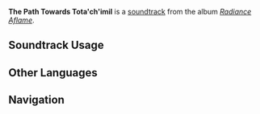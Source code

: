 {{Stub}}
{{Soundtrack Infobox
|image          = Radiance Aflame.png
|album          = Radiance Aflame
|disc           = 1
|number         = 18
|featured       = 
|featured2      = 
|featured3      = 
|featured_disc  = 
|featured_disc2 = 
|featured_disc3 = 
|youtube_id     = 
|spotify_id     = 7xeQkTZxQlLHGzWCrsPzMy
|previous       = Ri Yokobal kech ri Ajaw Ch'ulel
|next           = Kukulkan's Deceit
}}
'''The Path Towards Tota'ch'imil''' is a [[soundtrack]] from the album ''[[Radiance Aflame]]''.

==Soundtrack Usage==
{{Soundtrack Usage
|location          = Heart of the Sacred Mountain//before completing [[Chronicler of the Crumbling City]]
|quest             = 
|domain            = 
|eventgameplay     = 
|special_displayed = 
|special           = 
|teapot            = 
|mediaoriginal     =
}}
<!--
==Other Arrangements==
{{Files by Category Gallery|Media Using an Unreleased Arrangement of {{subst:#titleparts:{{subst:PAGENAME}}}} Soundtrack}}
-->
<!--
==Production Credits==
{| class="wikitable"
! Position
! Staff<ref>NetEase Cloud Music: [https://music.163.com/#/song?id=NUMBER TITLE {{zh|}}]</ref>
|-
!
| ({{zh|}})
|}
|}
-->
<!--
==Gallery==
<gallery>
</gallery>
-->

==Other Languages==
{{Other Languages
|en       = The Path Towards Tota'ch'imil
|zhs      = 撼星的旅路
|zhs_rm   = 
|zht      = 
|zht_rm   = 
|zh_tl    = 
|ja       = 星を揺るがす旅路
|ja_rm    = 
|ja_tl    = 
}}
<!--
==References==
{{Reflist}}
-->

==Navigation==
{{Soundtrack Navbox|Radiance Aflame}}